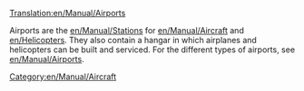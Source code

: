 [[Translation:en/Manual/Airports]]
[[Category:en/Manual/Aircraft]]

Airports are the [[en/Manual/Stations]] for [[en/Manual/Aircraft]] and [[en/Helicopters]]. They also contain a hangar in which airplanes and helicopters can be built and serviced. For the different types of airports, see [[en/Manual/Airports]].